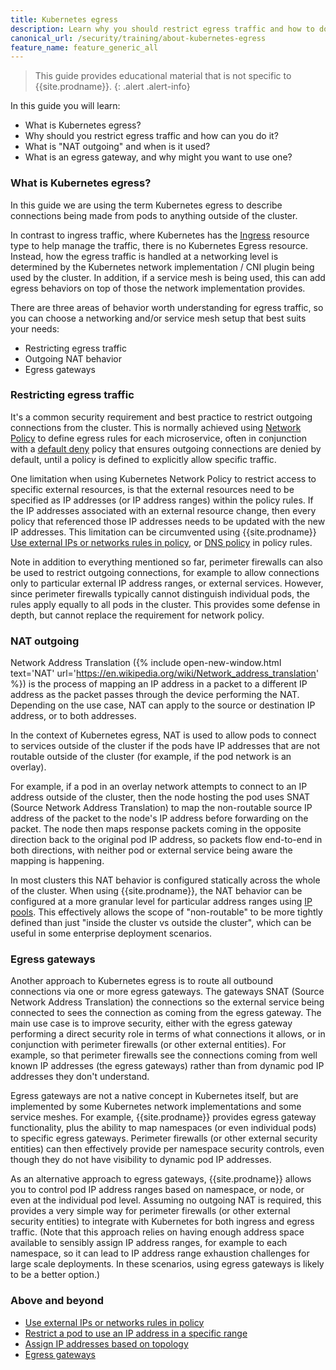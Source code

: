 ```yaml
---
title: Kubernetes egress
description: Learn why you should restrict egress traffic and how to do it.
canonical_url: /security/training/about-kubernetes-egress
feature_name: feature_generic_all
---
```


> <span class="glyphicon glyphicon-info-sign"></span> This guide provides educational material that is not specific to {{site.prodname}}.
{: .alert .alert-info}

In this guide you will learn:
- What is Kubernetes egress?
- Why should you restrict egress traffic and how can you do it?
- What is "NAT outgoing" and when is it used?
- What is an egress gateway, and why might you want to use one?

### What is Kubernetes egress?

In this guide we are using the term Kubernetes egress to describe connections being made from pods to anything outside of the cluster.

In contrast to ingress traffic, where Kubernetes has the [Ingress]({{site.baseurl}}/security/training/about-kubernetes-ingress)
resource type to help manage the traffic, there is no Kubernetes Egress resource. Instead, how the egress traffic is
handled at a networking level is determined by the Kubernetes network implementation / CNI plugin being used by the
cluster. In addition, if a service mesh is being used, this can add egress behaviors on top of those the
network implementation provides.

There are three areas of behavior worth understanding for egress traffic, so you can choose a networking and/or service
mesh setup that best suits your needs:
- Restricting egress traffic
- Outgoing NAT behavior
- Egress gateways

### Restricting egress traffic

It's a common security requirement and best practice to restrict outgoing connections from the cluster. This is normally
achieved using [Network Policy]({{site.baseurl}}/security/training/about-network-policy) to define egress rules for each
microservice, often in conjunction with a [default deny]({{site.baseurl}}/security/training/about-network-policy#default-deny)
policy that ensures outgoing connections are denied by default, until a policy is defined to explicitly allow specific
traffic.

One limitation when using Kubernetes Network Policy to restrict access to specific external resources, is that the external
resources need to be specified as IP addresses (or IP address ranges) within the policy rules. If the IP addresses
associated with an external resource change, then every policy that referenced those IP addresses needs to be updated with
the new IP addresses. This limitation can be circumvented using {{site.prodname}} [Use external IPs or networks rules in policy]({{site.baseurl}}/security/external-ips-policy), or [DNS policy]({{site.baseurl}}/security/domain-based-policy) in policy rules.

Note in addition to everything mentioned so far, perimeter firewalls can also be used to restrict outgoing connections,
for example to allow connections only to particular external IP address ranges, or external services. However, since
perimeter firewalls typically cannot distinguish individual pods, the rules apply equally to all pods in the cluster.
This provides some defense in depth, but cannot replace the requirement for network policy.

### NAT outgoing

Network Address Translation ({% include open-new-window.html text='NAT'
url='https://en.wikipedia.org/wiki/Network_address_translation' %}) is the process of mapping an IP address in a packet
to a different IP address as the packet passes through the device performing the NAT. Depending on the use case, NAT can
apply to the source or destination IP address, or to both addresses.

In the context of Kubernetes egress, NAT is used to allow pods to connect to services outside of the cluster if the pods
have IP addresses that are not routable outside of the cluster (for example, if the pod network is an overlay).

For example, if a pod in an overlay network attempts to connect to an IP address outside of the cluster, then the
node hosting the pod uses SNAT (Source Network Address Translation) to map the non-routable source IP address of the
packet to the node's IP address before forwarding on the packet.  The node then maps response packets coming in the
opposite direction back to the original pod IP address, so packets flow end-to-end in both directions, with neither
pod or external service being aware the mapping is happening.

In most clusters this NAT behavior is configured statically across the whole of the cluster. When using
{{site.prodname}}, the NAT behavior can be configured at a more granular level for particular address ranges using [IP
pools]({{site.baseurl}}/reference/resources/ippool). This effectively allows the scope of "non-routable" to be more
tightly defined than just "inside the cluster vs outside the cluster", which can be useful in some enterprise deployment
scenarios.

### Egress gateways

Another approach to Kubernetes egress is to route all outbound connections via one or more egress gateways. The gateways
SNAT (Source Network Address Translation) the connections so the external service being connected to sees the connection
as coming from the egress gateway. The main use case is to improve security, either with the egress gateway performing a
direct security role in terms of what connections it allows, or in conjunction with perimeter firewalls (or other
external entities). For example, so that perimeter firewalls see the connections coming from well known IP
addresses (the egress gateways) rather than from dynamic pod IP addresses they don't understand.

Egress gateways are not a native concept in Kubernetes itself, but are implemented by some Kubernetes network
implementations and some service meshes. For example, {{site.prodname}} provides egress gateway functionality, plus the
ability to map namespaces (or even individual pods) to specific egress gateways. Perimeter firewalls (or other external
security entities) can then effectively provide per namespace security controls, even though they do not have visibility
to dynamic pod IP addresses.

As an alternative approach to egress gateways, {{site.prodname}} allows you to control pod IP address ranges based on
namespace, or node, or even at the individual pod level. Assuming no outgoing NAT is required, this provides a very
simple way for perimeter firewalls (or other external security entities) to integrate with Kubernetes for both ingress
and egress traffic. (Note that this approach relies on having enough address space available to sensibly assign IP
address ranges, for example to each namespace, so it can lead to IP address range exhaustion challenges for large scale
deployments. In these scenarios, using egress gateways is likely to be a better option.)

### Above and beyond

- [Use external IPs or networks rules in policy]({{site.baseurl}}/security/external-ips-policy)
- [Restrict a pod to use an IP address in a specific range]({{site.baseurl}}/networking/legacy-firewalls)
- [Assign IP addresses based on topology]({{site.baseurl}}/networking/assign-ip-addresses-topology)
- [Egress gateways]({{site.baseurl}}/networking/egress/)
